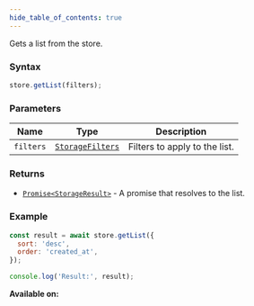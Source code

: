 ```yaml
---
hide_table_of_contents: true
---
```



Gets a list from the store.

### Syntax

```js
store.getList(filters);
```

### Parameters

| Name      | Type                                          | Description                   |
| --------- | --------------------------------------------- | ----------------------------- |
| `filters` | [`StorageFilters`](/sdk/types/StorageFilters) | Filters to apply to the list. |

### Returns

- [`Promise<StorageResult>`](/sdk/types/StorageResult) - A promise that resolves to the list.

### Example

```js
const result = await store.getList({
  sort: 'desc',
  order: 'created_at',
});

console.log('Result:', result);
```

**Available on:** <ClientTag /> <ServerTag />
